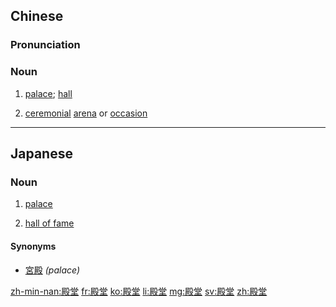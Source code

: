 ==Chinese==
{{zh-forms}}

===Pronunciation===
{{zh-pron
|m=diàntáng
|c=din6  tong4
|mn=tiān-tông
|cat=n
}}

===Noun===
{{zh-noun}}

# [[palace]]; [[hall]]
#: {{zh-x|藝術 殿堂|'''palace''' of art}}
# {{lb|zh|figurative}} [[ceremonial]] [[arena]] or [[occasion]]
#: {{zh-x|步入 婚姻 殿堂|to walk down the aisle; to become married}}

----

==Japanese==
{{ja-kanjitab|でん|どう|yomi=o}}

===Noun===
{{ja-noun|でんどう}}

# {{lb|ja|dated}} [[palace]]
# [[hall of fame]]

====Synonyms====
* [[宮殿]] ''(palace)''

[[zh-min-nan:殿堂]]
[[fr:殿堂]]
[[ko:殿堂]]
[[li:殿堂]]
[[mg:殿堂]]
[[sv:殿堂]]
[[zh:殿堂]]